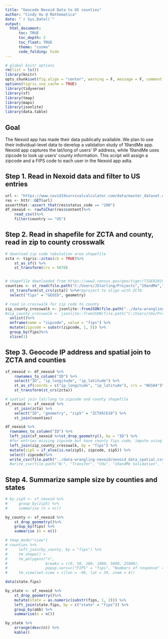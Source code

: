 ```yaml
---
title: "Geocode Nexoid Data to US counties"
author: "Cindy Hu @ Mathematica"
date: "`r Sys.Date()`"
output: 
  html_document:
      toc: TRUE
      toc_depth: 2
      toc_float: TRUE
      theme: "cosmo"
      code_folding: hide
---
```


```r
# global knitr options
rm(list = ls())
library(knitr)
opts_chunk$set(fig.align = "center", warning = F, message = F, comment = NA, error = T)
options(tigris_use_cache = TRUE)
library(tidyverse)
library(sf)
library(tmap)
library(maps)
library(jsonlite)
library(data.table)
```

## Goal
The Nexoid app has made their data publically available. We plan to use their individual-level data to develop a validation study of 19andMe app. Nexoid app captures the lat/long of users' IP address, while 19andMe uses zipcode to look up users' county information. This script will assign a zipcode and a FIPS code to each user in the Nexoid app adta.

## Step 1. Read in Nexoid data and filter to US entries
```r
url <- "https://www.covid19survivalcalculator.com/data/master_dataset.csv"
res <- httr::GET(url)
assertthat::assert_that(res$status_code == "200")
df_nexoid <- rawToChar(res$content)%>%
    read_csv()%>%
    filter(country == "US")
```

## Step 2. Read in shapefile for ZCTA and county, read in zip to county crosswalk

```r
# download zip code tabulation area shapefile
zcta <- tigris::zctas(cb = TRUE)%>%
    st_as_sf() %>%
    st_transform(crs = 5070)


# shapefile downloaded from https://www2.census.gov/geo/tiger/TIGER2019/COUNTY/
counties <- st_read(file.path("C:/Users/JStarling/Projects","19andMe","validation_data","tl_2019_us_county.shp"))%>%
  st_transform(st_crs(zcta)) %>%#reproject to align with ZCTA
  select("fips" = "GEOID", geometry) 

```
```r
# read in crosswalk for zip code to county
zip_county_crosswalk <- jsonlite::fromJSON(file.path("../data-wrangling-nexoid","validation-data","zip_to_fips_xwalk.json"))%>%
#zip_county_crosswalk <- jsonlite::fromJSON(file.path("C:/Users/CHu/Projects","19andMe","validation_data","zip_to_fips_xwalk.json"))%>%
  unlist()%>%
  enframe(name = "zipcode", value = "fips") %>%
  mutate(zipcode = substr(zipcode, 1, 5)) %>%
  group_by(fips)%>%
  slice(1)
```

## Step 3. Geocode IP address and spatial join to ZCTA and counties

```r
sf_nexoid <- df_nexoid %>%
    rownames_to_column("ID") %>%
    select("ID", "ip_longitude", "ip_latitude") %>%
    st_as_sf(coords = c("ip_longitude", "ip_latitude"), crs = "WGS84")%>%
    st_transform(st_crs(zcta))

# spatial join lat/long to zipcode and county shapefile
sf_nexoid <- sf_nexoid %>%
    st_join(zcta) %>%
    select("ID", "geometry", "zip5" = "ZCTA5CE10") %>%
    st_join(counties) 

df_nexoid %>%
  rownames_to_column("ID") %>%
  left_join(sf_nexoid %>%st_drop_geometry(), by = "ID") %>%
  #for entries missing zipcode but have county fips code, impute using the first element of the xwalk
  left_join(zip_county_crosswalk, by = "fips") %>%
  mutate(zip5 = if_else(is.na(zip5), zipcode, zip5)) %>%
  select(-zipcode)%>%
  write_csv(file.path("../data-wrangling-nexoid/nexoid_data_spatial.csv"))
  #write_csv(file.path("N:", "Transfer", "CHu", "19andMe Validation", "nexoid_data_spatial.csv"))
```

## Step 4. Summarize sample size by counties and states

```r
# by_zip5 <- sf_nexoid %>%
#     group_by(zip5) %>%
#     summarise (n = n())

by_county <- sf_nexoid %>%
    st_drop_geometry()%>%
    group_by(fips) %>%
    summarise (n = n())

# tmap_mode("view")
# counties %>%
#     left_join(by_county, by = "fips") %>%
#     tm_shape() +
#     tm_polygons("n", 
#                 breaks = c(0, 50, 200, 1000, 5000, 25000),
#                 popup.vars=c("FIPS" = "fips", "Numbers of response" = "n")) +
#     tm_view(set.view = c(lon = -98, lat = 39, zoom = 4))

```

```r
data(state.fips)

by_state <- sf_nexoid %>%
    st_drop_geometry()%>%
    mutate(state = as.numeric(substr(fips, 1, 2))) %>%
    left_join(state.fips, by = c("state" = "fips")) %>%
    group_by(abb) %>%
    summarise(n = n())

by_state %>%
    arrange(desc(n)) %>%
    kable()

```

